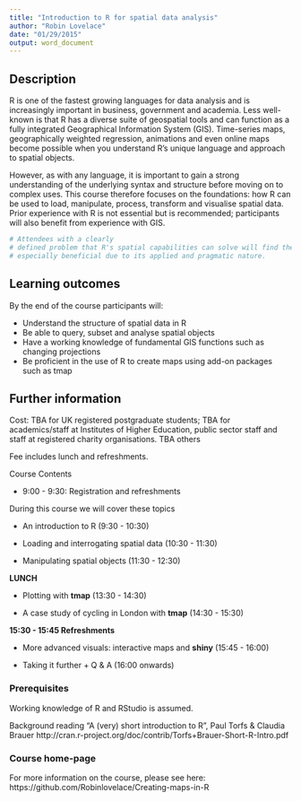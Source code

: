 ```yaml
---
title: "Introduction to R for spatial data analysis"
author: "Robin Lovelace"
date: "01/29/2015"
output: word_document
---
```


## Description

R is one of the fastest growing languages for data analysis and is increasingly
important in business, government and academia. Less well-known is that R has
a diverse suite of geospatial tools and can function as a fully integrated
Geographical Information System (GIS). Time-series maps, geographically
weighted regression, animations and even online maps become possible when
you understand R's unique language and approach to spatial objects.

However, as with any language, it is important to gain a strong understanding
of the underlying syntax and structure before moving on to complex uses. 
This course therefore focuses on the foundations: how R can be used to load,
manipulate, process, transform and visualise spatial data.
Prior experience with R is not essential but is recommended;
participants will also benefit from experience with GIS.


```r
# Attendees with a clearly
# defined problem that R's spatial capabilities can solve will find the course
# especially beneficial due to its applied and pragmatic nature.
```

## Learning outcomes

By the end of the course participants will:

- Understand the structure of spatial data in R
- Be able to query, subset and analyse spatial objects
- Have a working knowledge of fundamental GIS functions such as changing projections
- Be proficient in the use of R to create maps using add-on packages such as tmap

## Further information

Cost: TBA for UK registered postgraduate students; TBA for academics/staff at Institutes of Higher Education, public sector staff and staff at registered charity organisations. TBA others

Fee includes lunch and refreshments.

Course Contents

- 9:00 - 9:30: Registration and refreshments

During this course we will cover these topics

- An introduction to R (9:30 - 10:30)

- Loading and interrogating spatial data (10:30 - 11:30)

- Manipulating spatial objects (11:30 - 12:30)

**LUNCH**

- Plotting with **tmap** (13:30 - 14:30)

- A case study of cycling in London with **tmap** (14:30 - 15:30)

**15:30 - 15:45 Refreshments**

- More advanced visuals: interactive maps and **shiny** (15:45 - 16:00)

- Taking it further + Q & A (16:00 onwards)

### Prerequisites

Working knowledge of R and RStudio is assumed.

Background reading “A (very) short introduction to R”, Paul Torfs & Claudia Brauer
http://cran.r-project.org/doc/contrib/Torfs+Brauer-Short-R-Intro.pdf

### Course home-page

For more information on the course, please see here: https://github.com/Robinlovelace/Creating-maps-in-R
